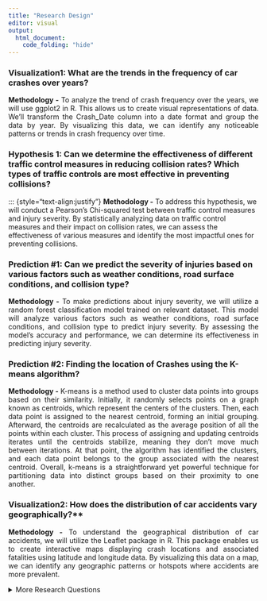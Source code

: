 ```yaml
---
title: "Research Design"
editor: visual
output:
  html_document:
    code_folding: "hide"
---
```


### Visualization1: What are the trends in the frequency of car crashes over years?

::: {style="text-align:justify"}
**Methodology -** To analyze the trend of crash frequency over the years, we will use ggplot2 in R. This allows us to create visual representations of data. We'll transform the Crash_Date column into a date format and group the data by year. By visualizing this data, we can identify any noticeable patterns or trends in crash frequency over time.
:::


### Hypothesis 1: Can we determine the effectiveness of different traffic control measures in reducing collision rates? Which types of traffic controls are most effective in preventing collisions?

::: {style="text-align:justify"}
**Methodology -** To address this hypothesis, we will conduct a Pearson's Chi-squared test between traffic control measures and injury severity. By statistically analyzing data on traffic control measures and their impact on collision rates, we can assess the effectiveness of various measures and identify the most impactful ones for preventing collisions.

### Prediction #1: Can we predict the severity of injuries based on various factors such as weather conditions, road surface conditions, and collision type?

::: {style="text-align:justify"}
**Methodology -** To make predictions about injury severity, we will utilize a random forest classification model trained on relevant dataset. This model will analyze various factors such as weather conditions, road surface conditions, and collision type to predict injury severity. By assessing the model's accuracy and performance, we can determine its effectiveness in predicting injury severity.
:::


### Prediction #2: Finding the location of Crashes using the K-means algorithm?
::: {style="text-align:justify"}
**Methodology -** K-means is a method used to cluster data points into groups based on their similarity. Initially, it randomly selects points on a graph known as centroids, which represent the centers of the clusters. Then, each data point is assigned to the nearest centroid, forming an initial grouping. Afterward, the centroids are recalculated as the average position of all the points within each cluster. This process of assigning and updating centroids iterates until the centroids stabilize, meaning they don't move much between iterations. At that point, the algorithm has identified the clusters, and each data point belongs to the group associated with the nearest centroid. Overall, k-means is a straightforward yet powerful technique for partitioning data into distinct groups based on their proximity to one another.
:::

### Visualization2: How does the distribution of car accidents vary geographically?**

::: {style="text-align:justify"}
**Methodology -** To understand the geographical distribution of car accidents, we will utilize the Leaflet package in R. This package enables us to create interactive maps displaying crash locations and associated fatalities using latitude and longitude data. By visualizing this data on a map, we can identify any geographic patterns or hotspots where accidents are more prevalent.
:::




<details>

<summary>More Research Questions</summary>

```r

### Visualization3: Top 10 cars which involve in car cashes?
#**Methodology -** To identify the top 10 car manufacturers involved in car accidents, we will generate a bar plot using ggplot2 in R. This plot will showcase the most common vehicle makes involved in accidents. We'll use dplyr for data summarization and arrangement to identify the top 10 manufacturers based on accident frequency.

### Hypothesis 2: Is there any relation between weather conditions, daylight, and injury severity?
#**Methodology -** To test this hypothesis, we will conduct a Pearson's Chi-squared test on a contingency table. This test will analyze the association between weather conditions, daylight, and injury severity. By examining the relationship between these variables statistically, we can determine if there's a significant correlation between them.

### Hypothesis 3: Are certain types of vehicles more likely to be involved in collisions at night compared to during the day?
#**Methodology -** To investigate this hypothesis, we will perform a Pearson's Chi-squared test comparing collision counts involving different types of vehicles during the day and at night. By statistically analyzing collision data, we can determine if certain vehicle types are more prone to accidents during specific times of the day.

### Hypothesis 4: Do drivers distracted by electronic devices have a higher rate of collisions compared to drivers distracted by other factors?
#**Methodology -** To explore this hypothesis, we will conduct a Chi-squared test comparing collision counts between drivers distracted by electronic devices and those distracted by other factors. By examining collision data and analyzing distraction-related factors, we can determine if electronic device distraction significantly impacts collision rates.

### Prediction #3: Can we predict the extent of vehicle damage in collisions based on collision type, vehicle movement, and speed limit?
#**Methodology -** To make predictions about vehicle damage extent, we will evaluate model performance using confusion matrix and key predictors. By analyzing collision data and training a predictive model, we can assess its accuracy in predicting the extent of vehicle damage based on collision type, vehicle movement, and speed limit.
```

</details>
